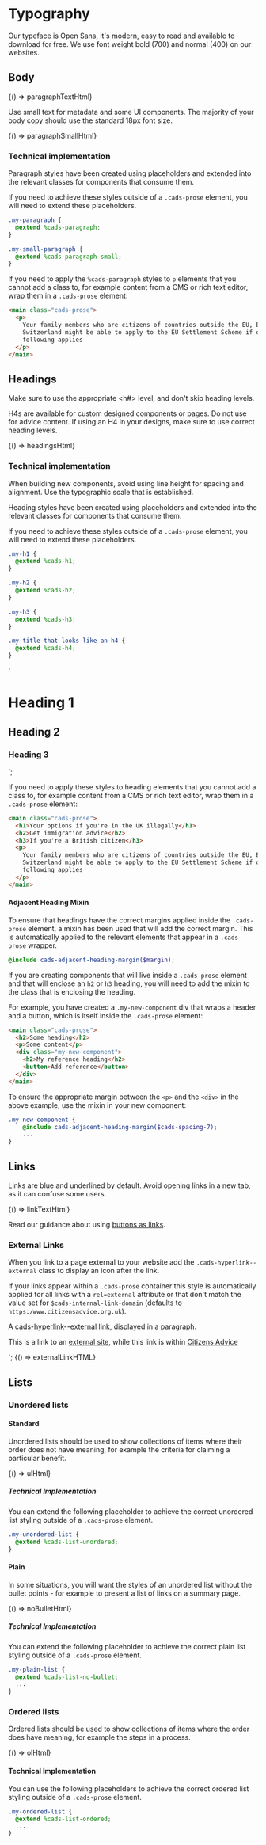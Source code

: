 
<Meta title="Foundations/Typography" />

# Typography

Our typeface is Open Sans, it's modern, easy to read and available to download for free. We use font weight bold (700) and normal (400) on our websites.

## Body


<Preview>
  <Story
    name="Paragraph"
    parameters={{ docs: { source: { code: paragraphTextHtml } } }}
  >
    {() => paragraphTextHtml}
  </Story>
</Preview>

Use small text for metadata and some UI components. The majority of your body copy should use the standard 18px font size.


<Preview>
  <Story
    name="Small paragraph"
    parameters={{ docs: { source: { code: paragraphSmallHtml } } }}
  >
    {() => paragraphSmallHtml}
  </Story>
</Preview>

### Technical implementation

Paragraph styles have been created using placeholders and extended into the relevant classes for components that consume them.

If you need to achieve these styles outside of a `.cads-prose` element, you will need to extend these placeholders.

```scss
.my-paragraph {
  @extend %cads-paragraph;
}

.my-small-paragraph {
  @extend %cads-paragraph-small;
}
```

If you need to apply the `%cads-paragraph` styles to `p` elements that you cannot add a class to, for example content from a CMS or rich text editor, wrap them in a `.cads-prose` element:

```html
<main class="cads-prose">
  <p>
    Your family members who are citizens of countries outside the EU, EEA or
    Switzerland might be able to apply to the EU Settlement Scheme if one of the
    following applies
  </p>
</main>
```

## Headings

Make sure to use the appropriate <h#> level, and don't skip heading levels.

H4s are available for custom designed components or pages. Do not use for advice content. If using an H4 in your designs, make sure to use correct heading levels.


<Preview>
  <Story
    name="Headings"
    parameters={{ docs: { source: { code: headingsHtml } } }}
  >
    {() => headingsHtml}
  </Story>
</Preview>

### Technical implementation

When building new components, avoid using line height for spacing and alignment. Use the typographic scale that is established.

Heading styles have been created using placeholders and extended into the relevant classes for components that consume them.

If you need to achieve these styles outside of a `.cads-prose` element, you will need to extend these placeholders.

```scss
.my-h1 {
  @extend %cads-h1;
}

.my-h2 {
  @extend %cads-h2;
}

.my-h3 {
  @extend %cads-h3;
}

.my-title-that-looks-like-an-h4 {
  @extend %cads-h4;
}
```

  '<div class="cads-prose"><h1>Heading 1</h1><h2>Heading 2</h2><h3>Heading 3</h3></div>';

If you need to apply these styles to heading elements that you cannot add a class to, for example content from a CMS or rich text editor, wrap them in a `.cads-prose` element:

```html
<main class="cads-prose">
  <h1>Your options if you're in the UK illegally</h1>
  <h2>Get immigration advice</h2>
  <h3>If you're a British citizen</h3>
  <p>
    Your family members who are citizens of countries outside the EU, EEA or
    Switzerland might be able to apply to the EU Settlement Scheme if one of the
    following applies
  </p>
</main>
```

#### Adjacent Heading Mixin

To ensure that headings have the correct margins applied inside the `.cads-prose` element, a mixin has been used that will add the correct margin. This is automatically applied to the relevant elements that appear in a `.cads-prose` wrapper.

```scss
@include cads-adjacent-heading-margin($margin);
```

If you are creating components that will live inside a `.cads-prose` element and that will enclose an `h2` or `h3` heading, you will need to add the mixin to the class that is enclosing the heading.

For example, you have created a `.my-new-component` div that wraps a header and a button, which is itself inside the `.cads-prose` element:

```html
<main class="cads-prose">
  <h2>Some heading</h2>
  <p>Some content</p>
  <div class="my-new-component">
    <h2>My reference heading</h2>
    <button>Add reference</button>
  </div>
</main>
```

To ensure the appropriate margin between the `<p>` and the `<div>` in the above example, use the mixin in your new component:

```scss
.my-new-component {
    @include cads-adjacent-heading-margin($cads-spacing-7);
    ...
}
```

## Links

Links are blue and underlined by default. Avoid opening links in a new tab, as it can confuse some users.


<Preview>
  <Story name="Links" parameters={{ docs: { source: { code: linkTextHtml } } }}>
    {() => linkTextHtml}
  </Story>
</Preview>

Read our guidance about using <a href ="?path=/docs/components-buttons--primary">buttons as links</a>.

### External Links

When you link to a page external to your website add the `.cads-hyperlink--external` class to display an icon after the link.

If your links appear within a `.cads-prose` container this style is automatically applied for all links with a `rel=external` attribute or that don't match the value set for `$cads-internal-link-domain` (defaults to `https:/www.citizensadvice.org.uk`).

<p class="my-paragraph">
  A <a href="http://www.example.com/unvisted" class="cads-hyperlink--external">cads-hyperlink--external</a> link, displayed in a paragraph.
</p>
<main class="cads-prose">
  <p>This is a link to an <a href="https://www.example.com" rel="external">external site</a>, while this link is within <a href="https://www.citizensadvice.org.uk/immigration">Citizens Advice</a></p>
</main>
`;

<Preview>
  <Story
    name="External Links"
    parameters={{ docs: { source: { code: externalLinkHTML } } }}
  >
    {() => externalLinkHTML}
  </Story>
</Preview>

## Lists

### Unordered lists

#### Standard

Unordered lists should be used to show collections of items where their order does not have meaning, for example the criteria for claiming a particular benefit.

<Preview>
  <Story
    name="Unordered List"
    parameters={{ docs: { source: { code: ulHtml } } }}
  >
    {() => ulHtml}
  </Story>
</Preview>

##### Technical Implementation

You can extend the following placeholder to achieve the correct unordered list styling outside of a `.cads-prose` element.

```scss
.my-unordered-list {
  @extend %cads-list-unordered;
}
```

#### Plain

In some situations, you will want the styles of an unordered list without the bullet points - for example to present a list of links on a summary page.

<Preview>
  <Story
    name="Plain List"
    parameters={{ docs: { source: { code: noBulletHtml } } }}
  >
    {() => noBulletHtml}
  </Story>
</Preview>

##### Technical Implementation

You can extend the following placeholder to achieve the correct plain list styling outside of a `.cads-prose` element.

```scss
.my-plain-list {
  @extend %cads-list-no-bullet;
  ...
}
```

### Ordered lists

Ordered lists should be used to show collections of items where the order does have meaning, for example the steps in a process.

<Preview>
  <Story
    name="Ordered List"
    parameters={{ docs: { source: { code: olHtml } } }}
  >
    {() => olHtml}
  </Story>
</Preview>

#### Technical Implementation

You can use the following placeholders to achieve the correct ordered list styling outside of a `.cads-prose` element.

```scss
.my-ordered-list {
  @extend %cads-list-ordered;
  ...
}
```
